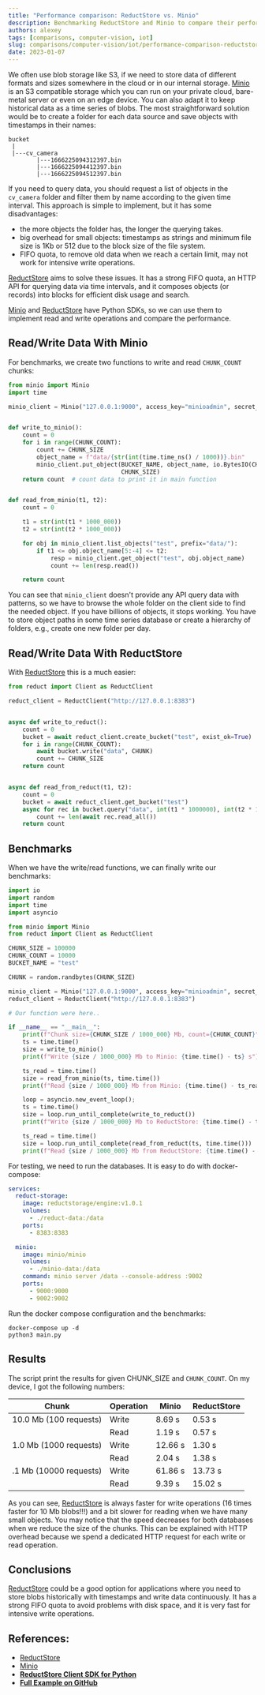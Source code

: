 ```yaml
---
title: "Performance comparison: ReductStore vs. Minio"
description: Benchmarking ReductStore and Minio to compare their performance for writing and reading blob data with different sizes in time series manner.
authors: alexey
tags: [comparisons, computer-vision, iot]
slug: comparisons/computer-vision/iot/performance-comparison-reductstore-vs-minio
date: 2023-01-07
---
```



We often use blob storage like S3, if we need to store data of different formats and sizes somewhere in the cloud or in
our internal storage. [Minio][2] is an S3 compatible storage which you can run on your private cloud, bare-metal server
or even on an edge device. You can also adapt it to keep historical data as a time series of blobs. The most
straightforward solution would be to create a folder for each data source and save objects with timestamps in their
names:

```
bucket
 |
 |---cv_camera
        |---1666225094312397.bin
        |---1666225094412397.bin
        |---1666225094512397.bin
```

<!--truncate-->

If you need to query data, you should request a list of objects in the `cv_camera` folder and filter them by name
according to the given time interval.
This approach is simple to implement, but it has some disadvantages:

- the more objects the folder has, the longer the querying takes.
- big overhead for small objects: timestamps as strings and minimum file size is 1Kb or 512 due to the block size of the
  file system.
- FIFO quota, to remove old data when we reach a certain limit, may not work for intensive write operations.

[ReductStore][1] aims to solve these issues. It has a strong FIFO quota, an HTTP API for querying data via time
intervals, and it composes objects (or records) into blocks for efficient disk usage and search.

[Minio][2] and [ReductStore][1] have Python SDKs, so we can use them to implement read and write operations and compare
the performance.

## Read/Write Data With Minio

For benchmarks, we create two functions to write and read `CHUNK_COUNT` chunks:

```python
from minio import Minio
import time

minio_client = Minio("127.0.0.1:9000", access_key="minioadmin", secret_key="minioadmin", secure=False)


def write_to_minio():
    count = 0
    for i in range(CHUNK_COUNT):
        count += CHUNK_SIZE
        object_name = f"data/{str(int(time.time_ns() / 1000))}.bin"
        minio_client.put_object(BUCKET_NAME, object_name, io.BytesIO(CHUNK),
                                CHUNK_SIZE)
    return count  # count data to print it in main function


def read_from_minio(t1, t2):
    count = 0

    t1 = str(int(t1 * 1000_000))
    t2 = str(int(t2 * 1000_000))

    for obj in minio_client.list_objects("test", prefix="data/"):
        if t1 <= obj.object_name[5:-4] <= t2:
            resp = minio_client.get_object("test", obj.object_name)
            count += len(resp.read())

    return count
```

You can see that `minio_client` doesn't provide any API query data with patterns, so we have to browse the whole folder
on the client side to find the needed object. If you have billions of objects, it stops working. You have to store
object paths in some time series database or create a hierarchy of folders, e.g., create one new folder per day.

## Read/Write Data With ReductStore

With [ReductStore][1] this is a much easier:

```python
from reduct import Client as ReductClient

reduct_client = ReductClient("http://127.0.0.1:8383")


async def write_to_reduct():
    count = 0
    bucket = await reduct_client.create_bucket("test", exist_ok=True)
    for i in range(CHUNK_COUNT):
        await bucket.write("data", CHUNK)
        count += CHUNK_SIZE
    return count


async def read_from_reduct(t1, t2):
    count = 0
    bucket = await reduct_client.get_bucket("test")
    async for rec in bucket.query("data", int(t1 * 1000000), int(t2 * 1000000)):
        count += len(await rec.read_all())
    return count
```

## Benchmarks

When we have the write/read functions, we can finally write our benchmarks:

```python
import io
import random
import time
import asyncio

from minio import Minio
from reduct import Client as ReductClient

CHUNK_SIZE = 100000
CHUNK_COUNT = 10000
BUCKET_NAME = "test"

CHUNK = random.randbytes(CHUNK_SIZE)

minio_client = Minio("127.0.0.1:9000", access_key="minioadmin", secret_key="minioadmin", secure=False)
reduct_client = ReductClient("http://127.0.0.1:8383")

# Our function were here..

if __name__ == "__main__":
    print(f"Chunk size={CHUNK_SIZE / 1000_000} Mb, count={CHUNK_COUNT}")
    ts = time.time()
    size = write_to_minio()
    print(f"Write {size / 1000_000} Mb to Minio: {time.time() - ts} s")

    ts_read = time.time()
    size = read_from_minio(ts, time.time())
    print(f"Read {size / 1000_000} Mb from Minio: {time.time() - ts_read} s")

    loop = asyncio.new_event_loop();
    ts = time.time()
    size = loop.run_until_complete(write_to_reduct())
    print(f"Write {size / 1000_000} Mb to ReductStore: {time.time() - ts} s")

    ts_read = time.time()
    size = loop.run_until_complete(read_from_reduct(ts, time.time()))
    print(f"Read {size / 1000_000} Mb from ReductStore: {time.time() - ts_read} s")

```

For testing, we need to run the databases. It is easy to do with docker-compose:

```yml
services:
  reduct-storage:
    image: reductstorage/engine:v1.0.1
    volumes:
      - ./reduct-data:/data
    ports:
      - 8383:8383

  minio:
    image: minio/minio
    volumes:
      - ./minio-data:/data
    command: minio server /data --console-address :9002
    ports:
      - 9000:9000
      - 9002:9002
```

Run the docker compose configuration and the benchmarks:

```shell
docker-compose up -d
python3 main.py
```

## Results

The script print the results for given CHUNK_SIZE and `CHUNK_COUNT`. On my device, I got the following numbers:

| Chunk                  | Operation | Minio   | ReductStore |
|------------------------|-----------|---------|-------------|
| 10.0 Mb (100 requests) | Write     | 8.69 s  | 0.53 s      | 
|                        | Read      | 1.19 s  | 0.57 s      |   
| 1.0 Mb (1000 requests) | Write     | 12.66 s | 1.30 s      | 
|                        | Read      | 2.04 s  | 1.38 s      |   
| .1 Mb (10000 requests) | Write     | 61.86 s | 13.73 s     | 
|                        | Read      | 9.39 s  | 15.02 s     |   

As you can see, [ReductStore][1] is always faster for write operations (16 times faster for 10 Mb blobs!!!) and a bit
slower for reading when we have many small objects. You may notice that the speed decreases for both databases when we
reduce the size of the chunks. This can be explained with HTTP overhead because we spend a dedicated HTTP request for
each write or read operation.

## Conclusions

[ReductStore][1] could be a good option for applications where you need to store blobs historically with timestamps and
write data continuously. It has a strong FIFO quota to avoid problems with disk space, and it is very fast for intensive
write operations.

## References:

* [ReductStore][1]
* [Minio][2]
* [**ReductStore Client SDK for Python**](https://github.com/reductstore/reduct-py)
* [**Full Example on GitHub**](https://github.com/reductstore/reduct-vs-minio)

[1]:https://wwww.reduct.store/

[2]:https://min.io
